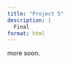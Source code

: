 ```yaml
---
title: "Project 5"
description: |
  Final
format: html
---
```


more soon.

<!--

update everything about your project.

IMPORTANT:  you want your website to represent **your** knowledge.  If all the code on there is from chatGPT or stack exchange, you might go back and re-write some of the code so that it actually represents what you have learned in the class.

To get an A:
  * do something new / expand extensively on one of the previous projects.
     - add extensive regular expressions to the project on string data
     - add a shiny or plotly example to the graphs from TidyTuesday
     
  * clean up the entire website
     - no warnings or messages
     - all plots with good labeling
     - alt text on all plots
     - good narrative describing 
     - making sure that all work, data sources, etc. are documented appropriately
     
  * corresponding document (text, Word, Google doc, etc.) describing (in enough detail to receive credit!) all of the changes you've made from the original set of projects.
  
  * don't call your analyses "my website" or "mini-project 2", use descriptive names that will make sense after the semester is over.
  
  * make sure that your citations are full.  That is, provide a lot more than the TidyTuesday URL. Who collected the data? Why? What is the original source of the information?
  
  * if you didn't put the recent projects onto your website, do so now.
  
  * provide a narrative setting up the analysis.  Don't just start with code.
  
  * use the tidyverse.  If you have gotten code from a different place (which uses `$` for example), translate the code into a tidy pipeline.




Project 5 has two main tasks:
The first is to re-do all the previous projects.  Things like removing the warnings & messages.  Making sure that all data and ideas have been properly cited.  Rewriting any code so that it is actually **your** work (instead of, for example, just copied directly from ChatGPT). Giving all graphs proper captions. Explaining your work.  You will write up (and turn in, separate from your website) a document explaining what changes and updates you’ve made.
The second thing to do is to prepare a ~5 min presentation on some aspect of your project.  It can be about any aspect of the project (or all aspects of the project), and your presentation should be as if to a client about the work.  You’ll create the presentation in Quarto (formatted as revealjs) rendered to html.  The presentation will be either on Friday morning during reading days or during our regularly scheduled final time, Monday Dec 9th 9am-noon (your choice).
Detailed instructions for Project 5 will be posted before the Thanksgiving break.  If you are already starting to work on updating past assignments, make sure to keep good notes on what updates and edits you are making.  
  
-->
  
  
  

